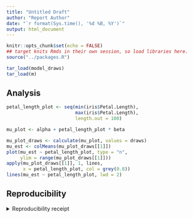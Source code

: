 ```yaml
---
title: "Untitled Draft"
author: "Report Author"
date: "`r format(Sys.time(), '%d %B, %Y')`"
output: html_document
---
```


```r
knitr::opts_chunk$set(echo = FALSE)
## target knits Rmds in their own session, so load libraries here.
source("../packages.R")
```

```r
tar_load(model_draws)
tar_load(m)
```


## Analysis

```r

petal_length_plot <- seq(min(iris$Petal.Length),
                         max(iris$Petal.Length),
                         length.out = 100)

mu_plot <- alpha + petal_length_plot * beta

mu_plot_draws <- calculate(mu_plot, values = draws)
mu_est <- colMeans(mu_plot_draws[[1]])
plot(mu_est ~ petal_length_plot, type = "n",
     ylim = range(mu_plot_draws[[1]]))
apply(mu_plot_draws[[1]], 1, lines,
      x = petal_length_plot, col = grey(0.8))
lines(mu_est ~ petal_length_plot, lwd = 2)

```


## Reproducibility

<details><summary>Reproducibility receipt</summary>

```r
## datetime
Sys.time()

## repository
if(requireNamespace('git2r', quietly = TRUE)) {
  git2r::repository()
} else {
  c(
    system2("git", args = c("log", "--name-status", "-1"), stdout = TRUE),
    system2("git", args = c("remote", "-v"), stdout = TRUE)
  )
}

## session info
sessionInfo()
```

</details>
